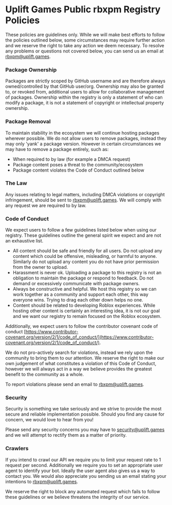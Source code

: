 # Uplift Games Public rbxpm Registry Policies

These policies are guidelines only. While we will make best efforts to follow the policies outlined below, some circumstances may require further action and we reserve the right to take any action we deem necessary. To resolve any problems or questions not covered below, you can send us an email at rbxpm@uplift.games.

### Package Ownership

Packages are strictly scoped by GitHub username and are therefore always owned/controlled by that GitHub user/org. Ownership may also be granted to, or revoked from, additional users to allow for collaborative management of packages. Ownership within the registry is only a statement of who can modify a package, it is not a statement of copyright or intellectual property ownership.

### Package Removal

To maintain stability in the ecosystem we will continue hosting packages wherever possible. We do not allow users to remove packages, instead they may only 'yank' a package version. However in certain circumstances we may have to remove a package entirely, such as:

- When required to by law (for example a DMCA request)
- Package content poses a threat to the community/ecosystem
- Package content violates the Code of Conduct outlined below

### The Law

Any issues relating to legal matters, including DMCA violations or copyright infringement, should be sent to rbxpm@uplift.games. We will comply with any request we are required to by law.

### Code of Conduct

We expect users to follow a few guidelines listed below when using our registry. These guidelines outline the general spirit we expect and are not an exhaustive list.

- All content should be safe and friendly for all users. Do not upload any content which could be offensive, misleading, or harmful to anyone. Similarly do not upload any content you do not have prior permission from the owner to upload.
- Harassment is never ok. Uploading a package to this registry is not an obligation to maintain the package or respond to feedback. Do not demand or excessively communicate with package owners.
- Always be constructive and helpful. We host this registry so we can work together as a community and support each other, this way everyone wins. Trying to drag each other down helps no one.
- Content should be related to developing Roblox experiences. While hosting other content is certainly an interesting idea, it is not our goal and we want our registry to remain focused on the Roblox ecosystem.

Additionally, we expect users to follow the contributor covenant code of conduct [https://www.contributor-covenant.org/version/2/1/code_of_conduct/](https://www.contributor-covenant.org/version/2/1/code_of_conduct/). 

We do not pro-actively search for violations, instead we rely upon the community to bring them to our attention. We reserve the right to make our own judgement of what constitutes a violation of this Code of Conduct, however we will always act in a way we believe provides the greatest benefit to the community as a whole.

To report violations please send an email to rbxpm@uplift.games.

### Security

Security is something we take seriously and we strive to provide the most secure and reliable implementation possible. Should you find any cause for concern, we would love to hear from you! 

Please send any security concerns you may have to security@uplift.games and we will attempt to rectify them as a matter of priority.

### Crawlers

If you intend to crawl our API we require you to limit your request rate to 1 request per second. Additionally we require you to set an appropriate user agent to identify your bot. Ideally the user agent also gives us a way to contact you. We would also appreciate you sending us an email stating your intentions to rbxpm@uplift.games.

We reserve the right to block any automated request which fails to follow these guidelines or we believe threatens the integrity of our service.